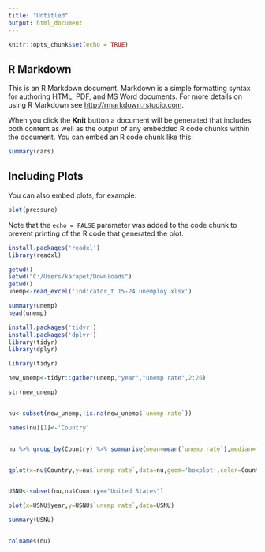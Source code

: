 ---
title: "Untitled"
output: html_document
---

```{r setup, include=FALSE}
knitr::opts_chunk$set(echo = TRUE)
```

## R Markdown

This is an R Markdown document. Markdown is a simple formatting syntax for authoring HTML, PDF, and MS Word documents. For more details on using R Markdown see <http://rmarkdown.rstudio.com>.

When you click the **Knit** button a document will be generated that includes both content as well as the output of any embedded R code chunks within the document. You can embed an R code chunk like this:

```{r cars}
summary(cars)
```

## Including Plots

You can also embed plots, for example:

```{r pressure, echo=FALSE}
plot(pressure)
```

Note that the `echo = FALSE` parameter was added to the code chunk to prevent printing of the R code that generated the plot.

```{r}
install.packages('readxl')
library(readxl)

getwd()
setwd("C:/Users/karapet/Downloads")
getwd()
unemp<-read_excel('indicator_t 15-24 unemploy.xlsx')

summary(unemp)
head(unemp)

install.packages('tidyr')
install.packages('dplyr')
library(tidyr)
library(dplyr)

library(tidyr)

new_unemp<-tidyr::gather(unemp,"year","unemp rate",2:26)

str(new_unemp)


nu<-subset(new_unemp,!is.na(new_unemp$`unemp rate`))

names(nu)[1]<-'Country'


nu %>% group_by(Country) %>% summarise(mean=mean(`unemp rate`),median=median(`unemp rate`))


qplot(x=nu$Country,y=nu$`unemp rate`,data=nu,geom='boxplot',color=Country)


USNU<-subset(nu,nu$Country=="United States")

plot(x=USNU$year,y=USNU$`unemp rate`,data=USNU)

summary(USNU)


colnames(nu) 
```

